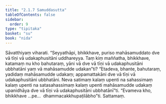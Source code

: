 ```yaml
---
title: "2.1.7 Samuddasutta"
tableOfContents: false
sidebar:
  order: 9
type: "tipitaka"
basket: "su"
book: "nida"
---
```



<DynamicBreadcrumb />

<Division number="80" book="nida" bookNo="12" page="354">

<Paragraph number="623" book="nida">
Sāvatthiyaṃ viharati. “Seyyathāpi, bhikkhave, puriso mahāsamuddato dve vā tīṇi vā udakaphusitāni uddhareyya. Taṃ kiṃ maññatha, bhikkhave, katamaṃ nu kho bahutaraṃ, yāni vā dve vā tīṇi vā udakaphusitāni ubbhatāni yaṃ vā mahāsamudde udakan”ti?
</Paragraph>

<Paragraph number="624" book="nida">
“Etadeva, bhante, bahutaraṃ, yadidaṃ mahāsamudde udakaṃ; appamattakāni dve vā tīṇi vā udakaphusitāni ubbhatāni. Neva satimaṃ kalaṃ upenti na sahassimaṃ kalaṃ upenti na satasahassimaṃ kalaṃ upenti mahāsamudde udakaṃ upanidhāya dve vā tīṇi vā udakaphusitāni ubbhatānī”ti. “Evameva kho, bhikkhave …pe…  dhammacakkhupaṭilābho”ti.

</Paragraph>
</Division>

<Paragraph number="625" type="center" book="nida">
Sattamaṃ.
</Paragraph>